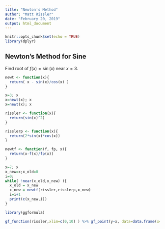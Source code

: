 ---
title: "Newton's Method"
author: "Matt Rissler"
date: "February 20, 2019"
output: html_document
---

```{r setup, include=FALSE}
knitr::opts_chunk$set(echo = TRUE)
library(dplyr)
```

## Newton's Method for Sine

Find root of $f(x)=\sin(x)$ near $x=3$.

```{r defineFunction}
newt <- function(x){
  return( x - sin(x)/cos(x) )
}
```


```{r}
x=3; x
x=newt(x); x
x=newt(x); x
```


```{r}
rissler <- function(x){
  return(sin(x)^2)
}

risslerp <- function(x){
  return(2*sin(x)*cos(x))
}

newtf <- function(f, fp, x){
  return(x-f(x)/fp(x))
}

```

```{r}
x=7; x
x_new=x;x_old=0
i=0;
while( !near(x_old,x_new) ){
  x_old = x_new
  x_new = newtf(rissler,risslerp,x_new)
  i=i+1
  print(c(x_new,i))
}


```


```{r}
library(ggformula)

gf_function(rissler,xlim=c(0,10) ) %>% gf_point(y~x, data=data.frame(x=c(7), y=c(rissler(7))))


```